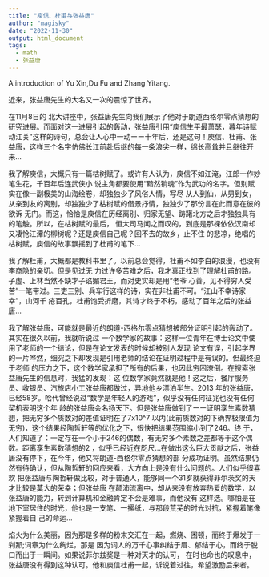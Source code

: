 ```yaml
---
title: "庾信、杜甫与张益唐"
author: "magisky"
date: "2022-11-30"
output: html_document
tags:
  - math
  - 张益唐
---
```


A introduction of Yu Xin,Du Fu and Zhang Yitang.

<!--more-->

近来，张益唐先生的大名又一次的震惊了世界。

在11月8日的 北大讲座中，张益唐先生向我们展示了他对于朗道西格尔零点猜想的研究进展。而面对这一进展引起的轰动，张益唐引用“庾信生平最萧瑟，暮年诗赋动江关”这样的诗句，总会让人心中一动ーー十年后，还是这句！庾信、杜甫、张益唐，这样三个名字仿佛长江前赴后继的每一条浪尖一样，绵长高耸并且继往开来…


我了解庾信，大概只有一篇枯树赋了。或许有人认为，庾信不如江淹，江郎一作妙笔生花，千百年后连武侠小
说主角都要使用“黯然销魂”作为武功的名字。但别赋实在像一副极美的山海绘卷，却独独少了风俗人情，写尽
从人到仙，从男到女，从亲到友的离别，却独独少了枯树赋的借景抒情，独独少了那份言在此而意在彼的欲诉
无门。而这，恰恰是庾信在历经离别、归家无望、踌躇北方之后才独独具有的笔触。所以，在枯树赋的最后，
恒大司马闻之而叹的，到底是那棵依依汉南却又凄怆江潭的柳树呢？还是庾信自己呢？回不去的故乡，止不住
的悲凉，绝唱的枯树赋，庾信的故事飘摇到了杜甫的笔下…

我了解杜甫，大概都是教科书里了。以前总会觉得，杜甫不如李白的浪漫，也没有李商隐的亲切。但是见过无
力过许多苦难之后，我才真正找到了理解杜甫的路。子虚、上林当然不缺才子谄媚君王，而对史实却是用“老爷
心善，见不得穷人受苦”一笔带过。三吏三别、兵车行这样的诗，实在非杜甫不可。“江山不幸诗家幸”，山河千
疮百孔，杜甫饱受折磨，其诗才终于不朽，感动了百年之后的张益唐…

我了解张益唐，可能就是最近的朗道-西格尔零点猜想被部分证明引起的轰动了。其实在很久以前，我就听说过
一个数学家的故事：这样一位青年在博士论文中使用了老师的一个结论，但是在论文发表的时候却被别人发现
论文有误，引起学界的一片哗然，细究之下却发现是引用老师的结论在证明过程中是有误的。但最终迫于老师
的压力之下，这个数学家承担了所有的后果，也因此穷困潦倒。在搜索张益唐先生的信息时，我猛的发现：这
位数学家竟然就是他！这之后，餐厅服务员、收银员、汽旅店小工张益唐都做过，异地他乡漂泊半生。2013 
年的张益唐，已经58岁。哈代曾经说过“数学是年轻人的游戏”，似乎没有任何征兆也没有任何契机表明这个年
龄的张益唐会名扬天下。但是张益唐做到了ーー证明孪生素数猜想，把无穷多个质数对的差值证明在了7x10^7
以内(此前质数对的下确界极限值为无穷)，这个结果经陶哲轩等的优化之下，很快把结果范围缩小到了246。终
于，人们知道了：一定存在一个小于246的偶数，有无穷多个素数之差都等于这个偶数。距离孪生素数猜想的2
，似乎已经近在咫尺…在做出这么巨大贡献之后，张益唐没有停下，在今年，他又将朗道-西格尔零点猜想的部
分成功证明。虽然结果仍然有待确认，但从陶哲轩的回应来看，大方向上是没有什么问题的。人们似乎很喜欢
把张益唐与陶哲轩做比较，对于普通人，能够同一个31岁就获得菲尔茨奖的天才比较是莫大的荣幸；但张益唐
在颠沛流离中，却从来没有放弃热爱的数学，以张益唐的能力，转到计算机和金融肯定不会是难事，而他没有
这样选。哪怕是在地下室居住的时光，他也是一支笔、一摞纸，与那段荒芜的时光对抗，紧握着笔像紧握着自
己的命运…

焰火为什么美丽，因为那是多样的粉末交汇在一起，燃烧、困顿，而终于爆发于一刹那;词章为什么绚烂，那是
因为词人的万千心事纠结于眉、郁结于心，而终于脱口而出于一瞬间。如果说菲尔兹奖是一种对天才的认可，
在时也命也的叹息中，张益唐没有得到这种认可。他和庾信杜甫一起，诉说着过往，希望激励后来者。

